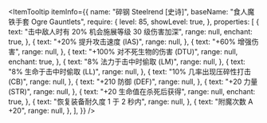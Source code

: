 
<ItemTooltip
  itemInfo={{
    name: "碎钢 Steelrend [史诗]",
    baseName: "食人魔铁手套 Ogre Gauntlets",
    require: {
      level: 85,
      showLevel: true,
    },
    properties: [
      {
        text: "击中敌人时有 20% 机会施展等级 30 级伤害加深",
        range: null,
        enchant: true,
      },
      {
        text: "+20% 提升攻击速度 (IAS)",
        range: null,
      },
      {
        text: "+60% 增强伤害",
        range: null,
      },
      {
        text: "+100% 对不死生物的伤害 (DTU)",
        range: null,
        enchant: true,
      },
      {
        text: "8% 法力于击中时偷取 (LM)",
        range: null,
      },
      {
        text: "8% 生命于击中时偷取 (LL)",
        range: null,
      },
      {
        text: "10% 几率出现压碎性打击 (CB)",
        range: null,
      },
      {
        text: "+210 防御 (DEF)",
        range: null,
      },
      {
        text: "+20 力量 (STR)",
        range: null,
      },
      {
        text: "+20 生命值在杀死后获得",
        range: null,
        enchant: true,
      },
      {
        text: "恢复装备耐久度 1 于 2 秒内",
        range: null,
      },
      {
        text: "附魔次数 A +20",
        range: null,
      },
    ],
  }}
/>
